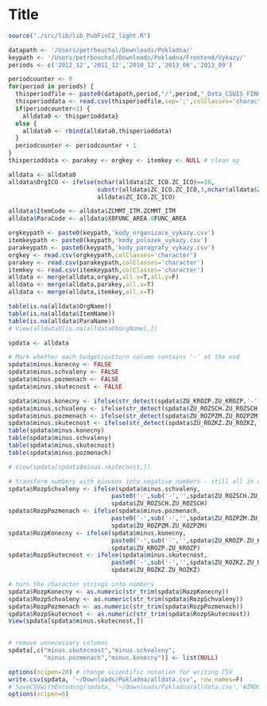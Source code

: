 Title
========================================================
```r
source("./src/lib/lib_PubFinCZ_light.R")
```

```r
datapath <- '/Users/petrbouchal/Downloads/Pokladna/'
keypath <- '/Users/petrbouchal/Downloads/Pokladna/Frontend/Vykazy/'
periods <- c('2012_12','2011_12','2010_12','2013_06','2013_09')

periodcounter <- 0
for(period in periods) {
  thisperiodfile <- paste0(datapath,period,"/",period,"_Data_CSUIS_FINU/FINU101.csv")
  thisperioddata <- read.csv(thisperiodfile,sep=';',colClasses='character')
  if(periodcounter<1) {
    alldata0 <- thisperioddata}
  else {
    alldata0 <- rbind(alldata0,thisperioddata)
  }
  periodcounter <- periodcounter + 1
}
thisperioddata <- parakey <- orgkey <- itemkey <- NULL # clean up
```

``` r
alldata <- alldata0
alldata$OrgICO <- ifelse(nchar(alldata$ZC_ICO.ZC_ICO)==10,
                         substr(alldata$ZC_ICO.ZC_ICO,3,nchar(alldata$ZC_ICO.ZC_ICO)),
                         alldata$ZC_ICO.ZC_ICO)

alldata$ItemCode <- alldata$ZCMMT_ITM.ZCMMT_ITM
alldata$ParaCode <- alldata$X0FUNC_AREA.0FUNC_AREA

orgkeypath <- paste0(keypath,'kody_organizace_vykazy.csv')
itemkeypath <- paste0(keypath,'kody_polozek_vykazy.csv')
parakeypath <- paste0(keypath,'kody_paragrafy_vykazy.csv')
orgkey <- read.csv(orgkeypath,colClasses='character')
parakey <- read.csv(parakeypath,colClasses='character')
itemkey <- read.csv(itemkeypath,colClasses='character')
alldata <- merge(alldata,orgkey,all.x=T,all.y=F)
alldata <- merge(alldata,parakey,all.x=T)
alldata <- merge(alldata,itemkey,all.x=T)

table(is.na(alldata$OrgName))
table(is.na(alldata$ItemName))
table(is.na(alldata$ParaName))
# View(alldata0[is.na(alldata0$OrgName),])
```

``` r

spdata <- alldata

# Mark whether each budget/outturn column contains '-' at the end
spdata$minus.konecny <- FALSE
spdata$minus.schvaleny <- FALSE
spdata$minus.pozmenach <- FALSE
spdata$minus.skutecnost <- FALSE

spdata$minus.konecny <- ifelse(str_detect(spdata$ZU_KROZP.ZU_KROZP,'-'),TRUE,FALSE)
spdata$minus.schvaleny <- ifelse(str_detect(spdata$ZU_ROZSCH.ZU_ROZSCH,'-'),TRUE,FALSE)
spdata$minus.pozmenach <- ifelse(str_detect(spdata$ZU_ROZPZM.ZU_ROZPZM,'-'),TRUE,FALSE)
spdata$minus.skutecnost <- ifelse(str_detect(spdata$ZU_ROZKZ.ZU_ROZKZ,'-'),TRUE,FALSE)
table(spdata$minus.konecny)
table(spdata$minus.schvaleny)
table(spdata$minus.skutecnost)
table(spdata$minus.pozmenach)

# View(spdata[spdata$minus.skutecnost,])

# transform numbers with minuses into negative numbers - still all in character form
spdata$RozpSchvaleny <- ifelse(spdata$minus.schvaleny,
                             paste0('-',sub('-','',spdata$ZU_ROZSCH.ZU_ROZSCH,fixed=T)),
                             spdata$ZU_ROZSCH.ZU_ROZSCH)
spdata$RozpPozmenach <- ifelse(spdata$minus.pozmenach,
                             paste0('-',sub('-','',spdata$ZU_ROZPZM.ZU_ROZPZM,fixed=T)),
                             spdata$ZU_ROZPZM.ZU_ROZPZM)
spdata$RozpKonecny <- ifelse(spdata$minus.konecny,
                             paste0('-',sub('-','',spdata$ZU_KROZP.ZU_KROZP,fixed=T)),
                             spdata$ZU_KROZP.ZU_KROZP)
spdata$RozpSkutecnost <- ifelse(spdata$minus.skutecnost,
                             paste0('-',sub('-','',spdata$ZU_ROZKZ.ZU_ROZKZ,fixed=T)),
                             spdata$ZU_ROZKZ.ZU_ROZKZ)

# turn the character strings into numbers
spdata$RozpKonecny <- as.numeric(str_trim(spdata$RozpKonecny))
spdata$RozpSchvaleny <- as.numeric(str_trim(spdata$RozpSchvaleny))
spdata$RozpPozmenach <- as.numeric(str_trim(spdata$RozpPozmenach))
spdata$RozpSkutecnost <- as.numeric(str_trim(spdata$RozpSkutecnost))
View(spdata[spdata$minus.skutecnost,])
                             
```


```r
# remove unnecessary columns
spdata[,c("minus.skutecnost","minus.schvaleny",
          "minus.pozmenach","minus.konecny")] <- list(NULL)

options(scipen=20) # change scientific notation for writing CSV
write.csv(spdata, '~/Downloads/Pokladna/alldata.csv', row.names=F)
# SaveCSVwithEncoding(spdata, '~/Downloads/Pokladna/alldata.csv','WINDOWS-1252')
options(scipen=6)
```

